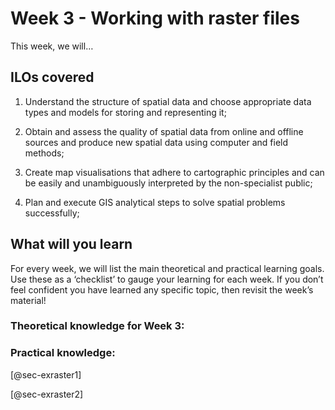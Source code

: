 # Week 3 - Working with raster files

This week, we will...

## ILOs covered

1.  Understand the structure of spatial data and choose appropriate data types and models for storing and representing it;

2.  Obtain and assess the quality of spatial data from online and offline sources and produce new spatial data using computer and field methods;

3.  Create map visualisations that adhere to cartographic principles and can be easily and unambiguously interpreted by the non-specialist public;

4.  Plan and execute GIS analytical steps to solve spatial problems successfully;

## What will you learn

For every week, we will list the main theoretical and practical learning goals. Use these as a 'checklist' to gauge your learning for each week. If you don't feel confident you have learned any specific topic, then revisit the week's material!

### Theoretical knowledge for Week 3:

### Practical knowledge:

[@sec-exraster1]

[@sec-exraster2]



